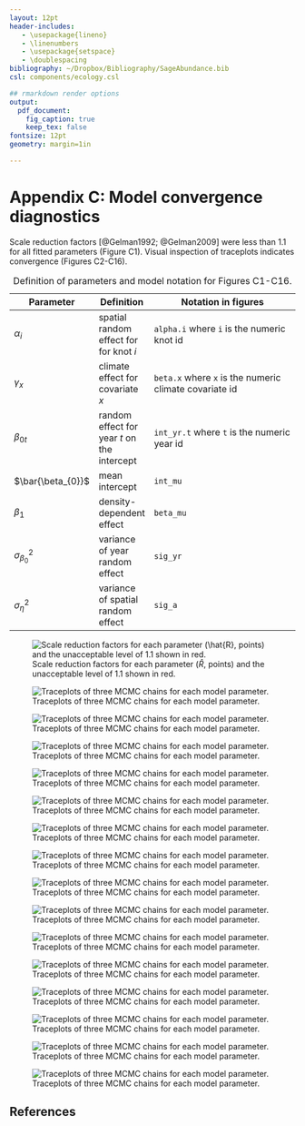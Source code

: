 ```yaml
---
layout: 12pt
header-includes:
   - \usepackage{lineno}
   - \linenumbers
   - \usepackage{setspace}
   - \doublespacing
bibliography: ~/Dropbox/Bibliography/SageAbundance.bib
csl: components/ecology.csl

## rmarkdown render options
output:
  pdf_document:
    fig_caption: true
    keep_tex: false
fontsize: 12pt
geometry: margin=1in

---
```


\renewcommand\thefigure{C\arabic{figure}}  
\renewcommand\thetable{C\arabic{table}}  

Appendix C: Model convergence diagnostics
=========================================
Scale reduction factors [@Gelman1992; @Gelman2009] were less than 1.1 for all fitted parameters (Figure C1).
Visual inspection of traceplots indicates convergence (Figures C2-C16).

\footnotesize

Table:  Definition of parameters and model notation for Figures C1-C16.

| Parameter | Definition | Notation in figures |
| --------- | ---------- | -------------------------------------- |
| $\alpha_{i}$ | spatial random effect for for knot *i* | ``alpha.i`` where ``i`` is the numeric knot id |
| $\gamma_{x}$ | climate effect for covariate *x* | ``beta.x`` where ``x`` is the numeric climate covariate id |
| $\beta_{0t}$ | random effect for year *t* on the intercept | ``int_yr.t`` where ``t`` is the numeric year id |
| $\bar{\beta_{0}}$ | mean intercept | ``int_mu`` |
| $\beta_{1}$ | density-dependent effect | ``beta_mu`` |
| $\sigma_{\beta_{0}}^2$ | variance of year random effect | ``sig_yr`` |
| $\sigma_{\eta}^2$ | variance of spatial random effect | ``sig_a`` |

\normalsize

![Scale reduction factors for each parameter ($\hat{R}$, points) and the unacceptable level of 1.1 shown in red.](../results/rhat_plot.png)

![Traceplots of three MCMC chains for each model parameter.](../results/poissonSage_randYear_traceplots_Page_01.png)

![Traceplots of three MCMC chains for each model parameter.](../results/poissonSage_randYear_traceplots_Page_02.png)

![Traceplots of three MCMC chains for each model parameter.](../results/poissonSage_randYear_traceplots_Page_03.png)

![Traceplots of three MCMC chains for each model parameter.](../results/poissonSage_randYear_traceplots_Page_04.png)

![Traceplots of three MCMC chains for each model parameter.](../results/poissonSage_randYear_traceplots_Page_05.png)

![Traceplots of three MCMC chains for each model parameter.](../results/poissonSage_randYear_traceplots_Page_06.png)

![Traceplots of three MCMC chains for each model parameter.](../results/poissonSage_randYear_traceplots_Page_07.png)

![Traceplots of three MCMC chains for each model parameter.](../results/poissonSage_randYear_traceplots_Page_08.png)

![Traceplots of three MCMC chains for each model parameter.](../results/poissonSage_randYear_traceplots_Page_09.png)

![Traceplots of three MCMC chains for each model parameter.](../results/poissonSage_randYear_traceplots_Page_10.png)

![Traceplots of three MCMC chains for each model parameter.](../results/poissonSage_randYear_traceplots_Page_11.png)

![Traceplots of three MCMC chains for each model parameter.](../results/poissonSage_randYear_traceplots_Page_12.png)

![Traceplots of three MCMC chains for each model parameter.](../results/poissonSage_randYear_traceplots_Page_13.png)

![Traceplots of three MCMC chains for each model parameter.](../results/poissonSage_randYear_traceplots_Page_14.png)

![Traceplots of three MCMC chains for each model parameter.](../results/poissonSage_randYear_traceplots_Page_15.png)

References
----------
